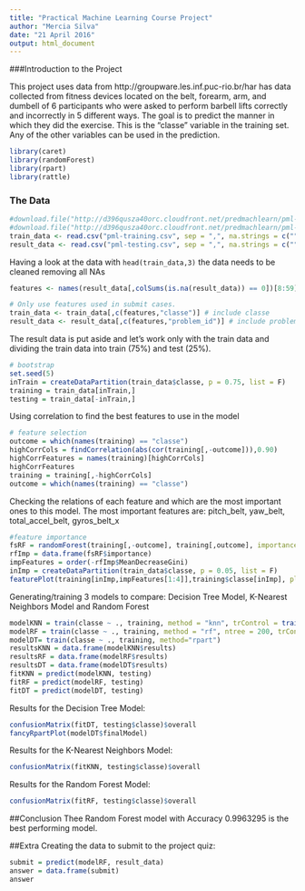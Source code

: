```yaml
---
title: "Practical Machine Learning Course Project"
author: "Mercia Silva"
date: "21 April 2016"
output: html_document
---
```


###Introduction to the Project

This project uses data from http://groupware.les.inf.puc-rio.br/har has data collected from fitness devices located on the belt, forearm, arm, and dumbell of 6 participants who were asked to perform barbell lifts correctly and incorrectly in 5 different ways.
The goal is to predict the manner in which they did the exercise. This is the "classe" variable in the training set. Any of the other variables can be used in the prediction.

```r
library(caret)
library(randomForest)
library(rpart)
library(rattle)

```

### The Data

```r
#download.file("http://d396qusza40orc.cloudfront.net/predmachlearn/pml-training.csv", destfile = "pml-training.csv")
#download.file("http://d396qusza40orc.cloudfront.net/predmachlearn/pml-testing.csv", destfile = "pml-testing.csv")
train_data <- read.csv("pml-training.csv", sep = ",", na.strings = c("", "NA"))
result_data <- read.csv("pml-testing.csv", sep = ",", na.strings = c("", "NA"))
```
Having a look at the data with `head(train_data,3)` the data needs to be cleaned removing all NAs

```r
features <- names(result_data[,colSums(is.na(result_data)) == 0])[8:59] #problem_id not on train_data AND remove factors

# Only use features used in submit cases.
train_data <- train_data[,c(features,"classe")] # include classe
result_data <- result_data[,c(features,"problem_id")] # include problem_id
```
The result data is put aside and let's work only with the train data and dividing the train data into train (75%) and test (25%). 
```r
# bootstrap
set.seed(5)
inTrain = createDataPartition(train_data$classe, p = 0.75, list = F)
training = train_data[inTrain,]
testing = train_data[-inTrain,]
```
Using correlation to find the best features to use in the model
```r
# feature selection
outcome = which(names(training) == "classe")
highCorrCols = findCorrelation(abs(cor(training[,-outcome])),0.90)
highCorrFeatures = names(training)[highCorrCols]
highCorrFeatures
training = training[,-highCorrCols]
outcome = which(names(training) == "classe")
```
Checking the relations of each feature and which are the most important ones to this model.
The most important features are: pitch_belt, yaw_belt, total_accel_belt, gyros_belt_x

```r
#feature importance
fsRF = randomForest(training[,-outcome], training[,outcome], importance = T)
rfImp = data.frame(fsRF$importance)
impFeatures = order(-rfImp$MeanDecreaseGini)
inImp = createDataPartition(train_data$classe, p = 0.05, list = F)
featurePlot(training[inImp,impFeatures[1:4]],training$classe[inImp], plot = "pairs")
```
Generating/training 3 models to compare: Decision Tree Model, K-Nearest Neighbors Model and Random Forest
```r
modelKNN = train(classe ~ ., training, method = "knn", trControl = trainControl(method = "adaptive_cv"))
modelRF = train(classe ~ ., training, method = "rf", ntree = 200, trControl = trainControl(method = "oob"))
modelDT= train(classe ~ ., training, method="rpart")
resultsKNN = data.frame(modelKNN$results)
resultsRF = data.frame(modelRF$results)
resultsDT = data.frame(modelDT$results)
fitKNN = predict(modelKNN, testing)
fitRF = predict(modelRF, testing)
fitDT = predict(modelDT, testing)
```

Results for the Decision Tree Model:
```r
confusionMatrix(fitDT, testing$classe)$overall
fancyRpartPlot(modelDT$finalModel)
```

Results for the K-Nearest Neighbors Model:
```r
confusionMatrix(fitKNN, testing$classe)$overall
```

Results for the Random Forest Model:
```r
confusionMatrix(fitRF, testing$classe)$overall
```

##Conclusion
Thee Random Forest model with Accuracy 0.9963295 is the best performing model.

##Extra
Creating the data to submit to the project quiz:
```r
submit = predict(modelRF, result_data)
answer = data.frame(submit)
answer
```


